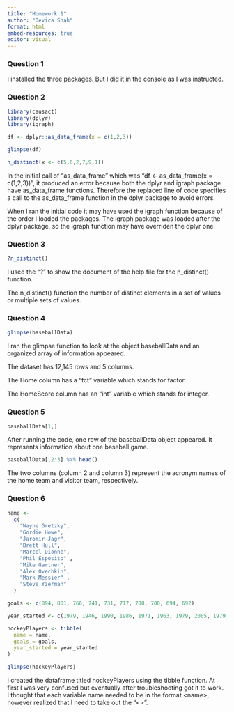 ```yaml
---
title: "Homework 1"
author: "Devica Shah"
format: html
embed-resources: true
editor: visual
---
```


### Question 1

I installed the three packages. But I did it in the console as I was instructed.

### Question 2

```r
library(causact)
library(dplyr)
library(igraph)

df <- dplyr::as_data_frame(x = c(1,2,3))

glimpse(df)

n_distinct(x <- c(5,6,2,7,9,1))
```

In the initial call of "as_data_frame" which was "df \<- as_data_frame(x = c(1,2,3))", it produced an error because both the dplyr and igraph package have as_data_frame functions. Therefore the replaced line of code specifies a call to the as_data_frame function in the dplyr package to avoid errors.

When I ran the initial code it may have used the igraph function because of the order I loaded the packages. The igraph package was loaded after the dplyr package, so the igraph function may have overriden the dplyr one.

### Question 3

```r
?n_distinct()
```

I used the "?" to show the document of the help file for the n_distinct() function.

The n_distinct() function the number of distinct elements in a set of values or multiple sets of values.

### Question 4

```r
glimpse(baseballData)
```

I ran the glimpse function to look at the object baseballData and an organized array of information appeared.

The dataset has 12,145 rows and 5 columns.

The Home column has a "fct" variable which stands for factor.

The HomeScore column has an "int" variable which stands for integer.

### Question 5

```r
baseballData[1,]
```

After running the code, one row of the baseballData object appeared. It represents information about one baseball game.

```r
baseballData[,2:3] %>% head()
```

The two columns (column 2 and column 3) represent the acronym names of the home team and visitor team, respectively.

### Question 6

```r
name <-
  c(
    "Wayne Gretzky",
    "Gordie Howe",
    "Jaromir Jagr",
    "Brett Hull",
    "Marcel Dionne",
    "Phil Esposito" ,
    "Mike Gartner",
    "Alex Ovechkin",
    "Mark Messier" ,
    "Steve Yzerman"
  )

goals <- c(894, 801, 766, 741, 731, 717, 708, 700, 694, 692)

year_started <- c(1979, 1946, 1990, 1986, 1971, 1963, 1979, 2005, 1979, 1983)

hockeyPlayers <- tibble(
  name = name,
  goals = goals,
  year_started = year_started
)

glimpse(hockeyPlayers)
```

I created the dataframe titled hockeyPlayers using the tibble function. At first I was very confused but eventually after troubleshooting got it to work. I thought that each variable name needed to be in the format \<name\>, however realized that I need to take out the "\<\>".
